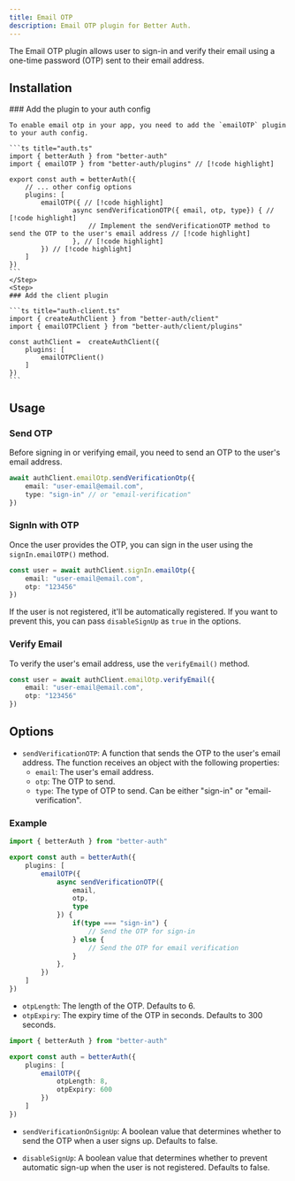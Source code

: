 ```yaml
---
title: Email OTP
description: Email OTP plugin for Better Auth.
---
```


The Email OTP plugin allows user to sign-in and verify their email using a one-time password (OTP) sent to their email address.


## Installation

<Steps>
  <Step>
    ### Add the plugin to your auth config

    To enable email otp in your app, you need to add the `emailOTP` plugin to your auth config.

    ```ts title="auth.ts"
    import { betterAuth } from "better-auth"
    import { emailOTP } from "better-auth/plugins" // [!code highlight]
    
    export const auth = betterAuth({
        // ... other config options
        plugins: [
            emailOTP({ // [!code highlight]
                    async sendVerificationOTP({ email, otp, type}) { // [!code highlight]
						// Implement the sendVerificationOTP method to send the OTP to the user's email address // [!code highlight]
					}, // [!code highlight]
            }) // [!code highlight]
        ]
    })
    ```
    </Step>
    <Step>
    ### Add the client plugin

    ```ts title="auth-client.ts"
    import { createAuthClient } from "better-auth/client"
    import { emailOTPClient } from "better-auth/client/plugins"
    
    const authClient =  createAuthClient({
        plugins: [
            emailOTPClient()
        ]
    })
    ```
  </Step>
</Steps>

## Usage

### Send OTP

Before signing in or verifying email, you need to send an OTP to the user's email address.

```ts title="example.ts"
await authClient.emailOtp.sendVerificationOtp({
    email: "user-email@email.com",
    type: "sign-in" // or "email-verification"
})
```

### SignIn with OTP

Once the user provides the OTP, you can sign in the user using the `signIn.emailOTP()` method.

```ts title="example.ts"
const user = await authClient.signIn.emailOtp({
    email: "user-email@email.com",
    otp: "123456"
})
```

If the user is not registered, it'll be automatically registered. If you want to prevent this, you can pass `disableSignUp` as `true` in the options.


### Verify Email

To verify the user's email address, use the `verifyEmail()` method.

```ts title="example.ts"
const user = await authClient.emailOtp.verifyEmail({
    email: "user-email@email.com",
    otp: "123456"
})
```

## Options

- `sendVerificationOTP`: A function that sends the OTP to the user's email address. The function receives an object with the following properties:
  - `email`: The user's email address.
  - `otp`: The OTP to send.
  - `type`: The type of OTP to send. Can be either "sign-in" or "email-verification".

### Example

```ts title="auth.ts"
import { betterAuth } from "better-auth"

export const auth = betterAuth({
    plugins: [
        emailOTP({
            async sendVerificationOTP({
                email,
                otp,
                type
            }) {
                if(type === "sign-in") {
                    // Send the OTP for sign-in
                } else {
                    // Send the OTP for email verification
                }
            },
        })
    ]
})
```

- `otpLength`: The length of the OTP. Defaults to 6.
- `otpExpiry`: The expiry time of the OTP in seconds. Defaults to 300 seconds.

```ts title="auth.ts"
import { betterAuth } from "better-auth"

export const auth = betterAuth({
    plugins: [
        emailOTP({
            otpLength: 8,
            otpExpiry: 600
        })
    ]
})
```

- `sendVerificationOnSignUp`: A boolean value that determines whether to send the OTP when a user signs up. Defaults to false.

- `disableSignUp`: A boolean value that determines whether to prevent automatic sign-up when the user is not registered. Defaults to false.